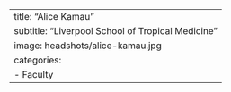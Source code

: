 ---
title: "Alice Kamau"
subtitle: "Liverpool School of Tropical Medicine"
image: headshots/alice-kamau.jpg
categories:
  - Faculty
---
